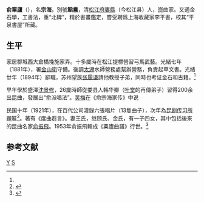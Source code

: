 '''俞粟廬'''（{{bd|1847年||1930年|4月}}），名'''宗海'''，別號'''韜盦'''，清[[松江府|松江府]][[娄县_(清朝县份)|婁縣]]（今松江县）人，崑曲家。又通金石學，工書法，重“北碑”，精於書畫鑑定，嘗受聘爲上海收藏家李平書，校其“平泉書屋”所藏。

==生平==
家居郡城西大倉橋堍施家弄。十多歲時在松江提標營習弓馬武藝。光緒七年（1881年），署[[金山衛|金山衛]]守備。後調[[太湖|太湖]]水師營務處幫辦營務，負責起草文書。光绪廿年（1894年）辭職，苏州望族[[张履谦|张履谦]]請他教授子弟，同時也考证金石和古籍。<ref name=上海年華/>

早年學於盛澤[[沈景修|沈景修]]，26歲時師從娄县人韩华卿（[[叶堂|叶堂]]的再傳弟子）習得200余出昆曲，發展出“俞派唱法”。[[吴梅|吴梅]]在《俞宗海家传》中说{{cquote|盖自[[瞿起元|瞿起元]]、[[钮匪石|钮匪石]]后，传叶氏正宗者，惟君一人而已...（其唱法）气纳于丹田，声翔于云表，当其举首展喉，如太空晴丝随微风而下，及察其出字吐腔，则字必分开合，腔必分阴阳，而又浑灏流转，运之而自然}}

民国十年（1921年），在百代公司灌錄六張唱片（13隻曲子），次年為[[昆剧传习所|昆剧传习所]]題匾<ref name=昆曲>{{cite web|url=http://www.52kunqu.com/xwshow.asp?newsid=1068|title=昆劇傳習所|publisher=昆曲網|accessdate=2019-10-19|archive-date=2018-08-24|archive-url=https://web.archive.org/web/20180824045207/http://52kunqu.com/xwshow.asp?newsid=1068|dead-url=no}}</ref>。著有《度曲芻言》。妻王氏，继顾氏、金氏，有一子四女，其中包括後來的昆曲名家[[俞振飛|俞振飛]]。1953年俞振飛輯成《粟廬曲譜》行世。<ref name=上海年華>{{cite web|url=http://memory.library.sh.cn/node/71861|title=昆曲名家俞粟廬|publisher=上海年華|accessdate=2019-09-21|archive-date=2019-09-21|archive-url=https://web.archive.org/web/20190921083437/http://memory.library.sh.cn/node/71861|dead-url=no}}</ref>

==参考文献==
{{reflist}}

[[Category:昆曲演员|Y]]
[[Category:俞姓|S]]